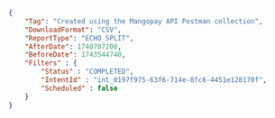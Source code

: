 ```json ECHO_SPLIT
{
    "Tag": "Created using the Mangopay API Postman collection",
    "DownloadFormat": "CSV",
    "ReportType": "ECHO_SPLIT",
    "AfterDate": 1740787200,
    "BeforeDate": 1743544740,
    "Filters" : {
        "Status" : "COMPLETED",
        "IntentId" : "int_0197f975-63f6-714e-8fc6-4451e128170f",
        "Scheduled" : false
    }
}
```